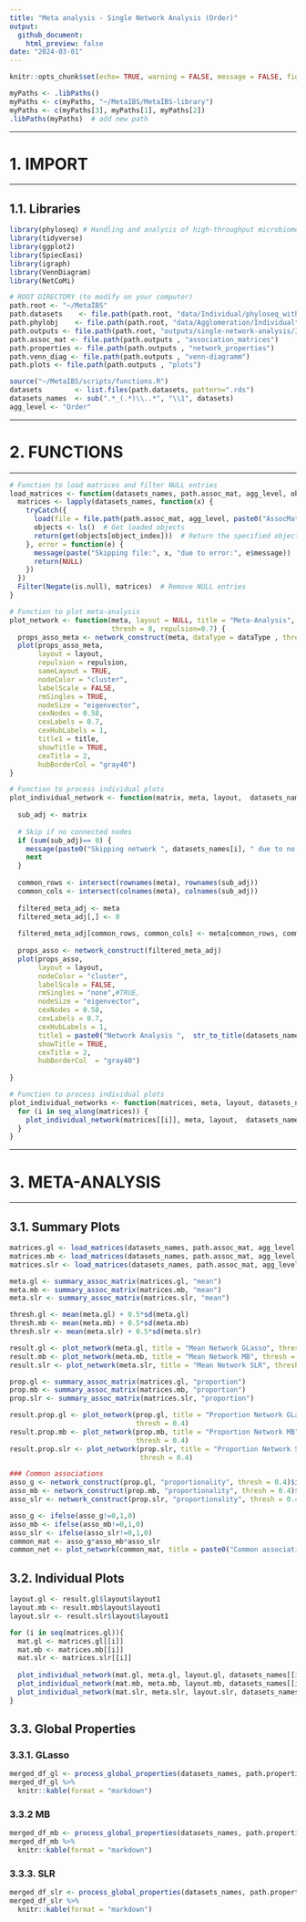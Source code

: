 ```yaml
---
title: "Meta analysis - Single Network Analysis (Order)"
output: 
  github_document:
    html_preview: false
date: "2024-03-01"
---
```


```r
knitr::opts_chunk$set(echo= TRUE, warning = FALSE, message = FALSE, fig.path="../../../outputs/single-network-analysis/Individual/plots/Order/") 
```

```r
myPaths <- .libPaths()
myPaths <- c(myPaths, "~/MetaIBS/MetaIBS-library")
myPaths <- c(myPaths[3], myPaths[1], myPaths[2])
.libPaths(myPaths)  # add new path
```

***********
# 1. IMPORT
***********

## 1.1. Libraries

```r
library(phyloseq) # Handling and analysis of high-throughput microbiome census data.
library(tidyverse)
library(ggplot2)
library(SpiecEasi)
library(igraph)
library(VennDiagram)
library(NetCoMi)
```

```r
# ROOT DIRECTORY (to modify on your computer)
path.root <- "~/MetaIBS"
path.datasets    <- file.path(path.root, "data/Individual/phyloseq_without_tree")
path.phylobj    <- file.path(path.root, "data/Agglomeration/Individual")
path.outputs <- file.path(path.root, "outputs/single-network-analysis/Individual")
path.assoc_mat <- file.path(path.outputs , "association_matrices")
path.properties <- file.path(path.outputs , "network_properties")
path.venn_diag <- file.path(path.outputs , "venn-diagramm")
path.plots <- file.path(path.outputs , "plots")

source("~/MetaIBS/scripts/functions.R")
datasets        <- list.files(path.datasets, pattern=".rds")
datasets_names  <- sub(".*_(.*)\\..*", "\\1", datasets)
agg_level <- "Order"
```

**************
# 2. FUNCTIONS
**************

```r
# Function to load matrices and filter NULL entries
load_matrices <- function(datasets_names, path.assoc_mat, agg_level, object_index) {
  matrices <- lapply(datasets_names, function(x) {
    tryCatch({
      load(file = file.path(path.assoc_mat, agg_level, paste0("AssocMat_", x, ".RData")))
      objects <- ls()  # Get loaded objects
      return(get(objects[object_index]))  # Return the specified object
    }, error = function(e) {
      message(paste("Skipping file:", x, "due to error:", e$message))
      return(NULL)
    })
  })
  Filter(Negate(is.null), matrices)  # Remove NULL entries
}

# Function to plot meta-analysis
plot_network <- function(meta, layout = NULL, title = "Meta-Analysis", dataType = "condDependence", 
                         thresh = 0, repulsion=0.7) {
  props_asso_meta <- network_construct(meta, dataType = dataType , thresh = thresh)
  plot(props_asso_meta,
       layout = layout,
       repulsion = repulsion,
       sameLayout = TRUE,
       nodeColor = "cluster",
       labelScale = FALSE,
       rmSingles = TRUE,
       nodeSize = "eigenvector",
       cexNodes = 0.58,
       cexLabels = 0.7,
       cexHubLabels = 1,
       title1 = title,
       showTitle = TRUE,
       cexTitle = 2,
       hubBorderCol = "gray40")
}

# Function to process individual plots
plot_individual_network <- function(matrix, meta, layout,  datasets_names, method) {
  
  sub_adj <- matrix
  
  # Skip if no connected nodes
  if (sum(sub_adj)== 0) {
    message(paste0("Skipping network ", datasets_names[i], " due to no connected nodes."))
    next
  }
  
  common_rows <- intersect(rownames(meta), rownames(sub_adj))
  common_cols <- intersect(colnames(meta), colnames(sub_adj))
  
  filtered_meta_adj <- meta
  filtered_meta_adj[,] <- 0
  
  filtered_meta_adj[common_rows, common_cols] <- meta[common_rows, common_cols] * (sub_adj[common_rows, common_cols] != 0)
  
  props_asso <- network_construct(filtered_meta_adj)
  plot(props_asso,
       layout = layout,
       nodeColor = "cluster",
       labelScale = FALSE,
       rmSingles = "none",#TRUE,
       nodeSize = "eigenvector",
       cexNodes = 0.58,
       cexLabels = 0.7,
       cexHubLabels = 1,
       title1 = paste0("Network Analysis ",  str_to_title(datasets_names)," ",method),
       showTitle = TRUE,
       cexTitle = 2,
       hubBorderCol  = "gray40")
  
}

# Function to process individual plots
plot_individual_networks <- function(matrices, meta, layout, datasets_names, method) {
  for (i in seq_along(matrices)) {
    plot_individual_network(matrices[[i]], meta, layout,  datasets_names[[i]], method)
  }
}
```

******************
# 3. META-ANALYSIS
******************

## 3.1. Summary Plots

```r

matrices.gl <- load_matrices(datasets_names, path.assoc_mat, agg_level, 1)
matrices.mb <- load_matrices(datasets_names, path.assoc_mat, agg_level, 2)
matrices.slr <- load_matrices(datasets_names, path.assoc_mat, agg_level, 3)

meta.gl <- summary_assoc_matrix(matrices.gl, "mean")
meta.mb <- summary_assoc_matrix(matrices.mb, "mean")
meta.slr <- summary_assoc_matrix(matrices.slr, "mean")

thresh.gl <- mean(meta.gl) + 0.5*sd(meta.gl)
thresh.mb <- mean(meta.mb) + 0.5*sd(meta.mb)
thresh.slr <- mean(meta.slr) + 0.5*sd(meta.slr)

result.gl <- plot_network(meta.gl, title = "Mean Network GLasso", thresh = thresh.gl, repulsion = 0.6)
result.mb <- plot_network(meta.mb, title = "Mean Network MB", thresh = thresh.mb, repulsion = 0.53)
result.slr <- plot_network(meta.slr, title = "Mean Network SLR", thresh = thresh.slr, repulsion = 0.6)

prop.gl <- summary_assoc_matrix(matrices.gl, "proportion")
prop.mb <- summary_assoc_matrix(matrices.mb, "proportion")
prop.slr <- summary_assoc_matrix(matrices.slr, "proportion")

result.prop.gl <- plot_network(prop.gl, title = "Proportion Network GLasso",  dataType ="proportionality", 
                               thresh = 0.4)
result.prop.mb <- plot_network(prop.mb, title = "Proportion Network MB",  dataType ="proportionality",
                               thresh = 0.4)
result.prop.slr <- plot_network(prop.slr, title = "Proportion Network SLR",  dataType ="proportionality",
                                thresh = 0.4)

### Common associations
asso_g <- network_construct(prop.gl, "proportionality", thresh = 0.4)$input$assoMat1
asso_mb <- network_construct(prop.mb, "proportionality", thresh = 0.4)$input$assoMat1
asso_slr <- network_construct(prop.slr, "proportionality", thresh = 0.4)$input$assoMat1

asso_g <- ifelse(asso_g!=0,1,0)
asso_mb <- ifelse(asso_mb!=0,1,0)
asso_slr <- ifelse(asso_slr!=0,1,0)
common_mat <- asso_g*asso_mb*asso_slr
common_net <- plot_network(common_mat, title = paste0("Common associations - ", agg_level), dataType ="proportionality", thresh = 0)

```

## 3.2. Individual Plots

```r
layout.gl <- result.gl$layout$layout1
layout.mb <- result.mb$layout$layout1
layout.slr <- result.slr$layout$layout1

for (i in seq(matrices.gl)){
  mat.gl <- matrices.gl[[i]]
  mat.mb <- matrices.mb[[i]]
  mat.slr <- matrices.slr[[i]]
  
  plot_individual_network(mat.gl, meta.gl, layout.gl, datasets_names[[i]], "GLasso")
  plot_individual_network(mat.mb, meta.mb, layout.mb, datasets_names[[i]], "MB")
  plot_individual_network(mat.slr, meta.slr, layout.slr, datasets_names[[i]], "SLR")
}
```


## 3.3. Global Properties 

### 3.3.1. GLasso

```r
merged_df_gl <- process_global_properties(datasets_names, path.properties, agg_level, 1)
merged_df_gl %>%
  knitr::kable(format = "markdown") 
```

### 3.3.2 MB

```r
merged_df_mb <- process_global_properties(datasets_names, path.properties, agg_level, 2)
merged_df_mb %>%
  knitr::kable(format = "markdown")
```

### 3.3.3. SLR

```r
merged_df_slr <- process_global_properties(datasets_names, path.properties, agg_level, 3)
merged_df_slr %>%
  knitr::kable(format = "markdown")
```